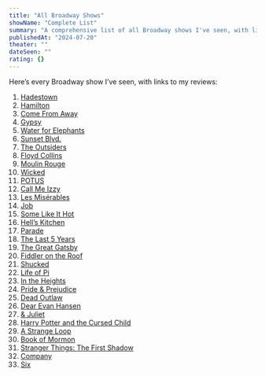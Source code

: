 ```yaml
---
title: "All Broadway Shows"
showName: "Complete List"
summary: "A comprehensive list of all Broadway shows I've seen, with links to individual reviews."
publishedAt: "2024-07-20"
theater: ""
dateSeen: ""
rating: {}
---
```


Here’s every Broadway show I’ve seen, with links to my reviews:
1. [Hadestown](/broadway/hadestown)
2. [Hamilton](/broadway/hamilton)
3. [Come From Away](/broadway/come-from-away)
4. [Gypsy](/broadway/gypsy)
5. [Water for Elephants](/broadway/water-for-elephants)
6. [Sunset Blvd.](/broadway/sunset-blvd)
7. [The Outsiders](/broadway/the-outsiders)
8. [Floyd Collins](/broadway/floyd-collins)
9. [Moulin Rouge](/broadway/moulin-rouge)
10. [Wicked](/broadway/wicked)
11. [POTUS](/broadway/potus)
12. [Call Me Izzy](/broadway/call-me-izzy)
13. [Les Misérables](/broadway/les-miserables)
14. [Job](/broadway/job)
15. [Some Like It Hot](/broadway/some-like-it-hot)
16. [Hell’s Kitchen](/broadway/hells-kitchen)
17. [Parade](/broadway/parade)
18. [The Last 5 Years](/broadway/the-last-5-years)
19. [The Great Gatsby](/broadway/the-great-gatsby)
20. [Fiddler on the Roof](/broadway/fiddler-on-the-roof)
21. [Shucked](/broadway/shucked)
22. [Life of Pi](/broadway/life-of-pi)
23. [In the Heights](/broadway/in-the-heights)
24. [Pride & Prejudice](/broadway/pride-prejudice)
25. [Dead Outlaw](/broadway/dead-outlaw)
26. [Dear Evan Hansen](/broadway/dear-evan-hansen)
27. [& Juliet](/broadway/and-juliet)
28. [Harry Potter and the Cursed Child](/broadway/harry-potter-cursed-child)
29. [A Strange Loop](/broadway/a-strange-loop)
30. [Book of Mormon](/broadway/book-of-mormon)
31. [Stranger Things: The First Shadow](/broadway/stranger-things-first-shadow)
32. [Company](/broadway/company)
33. [Six](/broadway/six)
